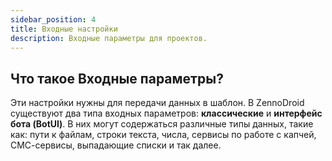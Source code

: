 ```yaml
---
sidebar_position: 4
title: Входные настройки
description: Входные параметры для проектов.
---
```

## Что такое Входные параметры?  
Эти настройки нужны для передачи данных в шаблон. В ZennoDroid существуют два типа входных параметров: **классические** и **интерфейс бота (BotUI)**. В них могут содержаться различные типы данных, такие как: пути к файлам, строки текста, числа, сервисы по работе с капчей, СМС-сервисы, выпадающие списки и так далее.  

